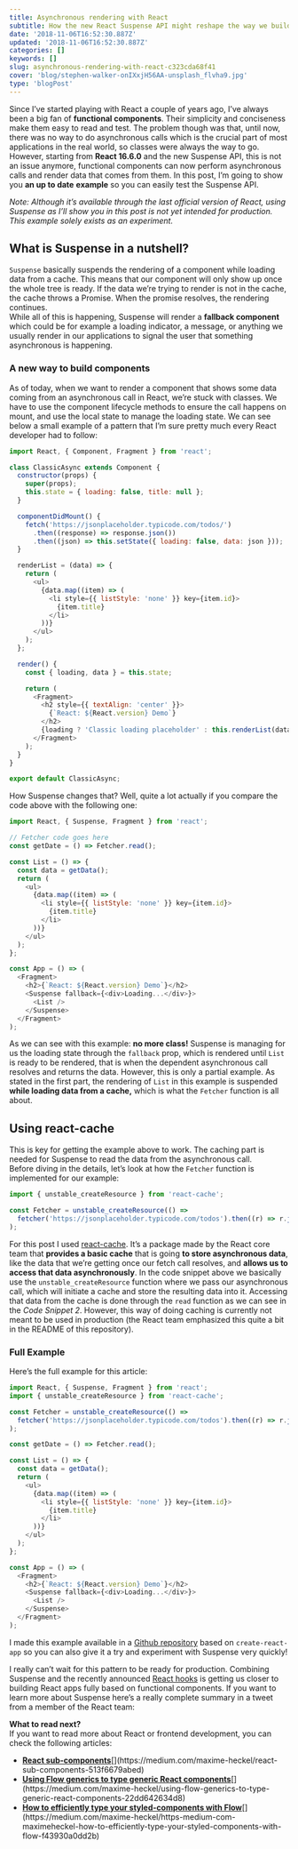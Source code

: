 ```yaml
---
title: Asynchronous rendering with React
subtitle: How the new React Suspense API might reshape the way we build components
date: '2018-11-06T16:52:30.887Z'
updated: '2018-11-06T16:52:30.887Z'
categories: []
keywords: []
slug: asynchronous-rendering-with-react-c323cda68f41
cover: 'blog/stephen-walker-onIXxjH56AA-unsplash_flvha9.jpg'
type: 'blogPost'
---
```


Since I’ve started playing with React a couple of years ago, I’ve always been a big fan of **functional components**. Their simplicity and conciseness make them easy to read and test. The problem though was that, until now, there was no way to do asynchronous calls which is the crucial part of most applications in the real world, so classes were always the way to go.  
However, starting from **React 16.6.0** and the new Suspense API, this is not an issue anymore, functional components can now perform asynchronous calls and render data that comes from them. In this post, I’m going to show you **an up to date** **example** so you can easily test the Suspense API.

_Note: Although it’s available through the last official version of React, using Suspense as I’ll show you in this post is not yet intended for production. This example solely exists as an experiment._

## What is Suspense in a nutshell?

`Suspense` basically suspends the rendering of a component while loading data from a cache. This means that our component will only show up once the whole tree is ready. If the data we’re trying to render is not in the cache, the cache throws a Promise. When the promise resolves, the rendering continues.   
While all of this is happening, Suspense will render a **fallback component** which could be for example a loading indicator, a message, or anything we usually render in our applications to signal the user that something asynchronous is happening.

### A new way to build components

As of today, when we want to render a component that shows some data coming from an asynchronous call in React, we’re stuck with classes. We have to use the component lifecycle methods to ensure the call happens on mount, and use the local state to manage the loading state. We can see below a small example of a pattern that I’m sure pretty much every React developer had to follow:

```javascript title=React component doing an asynchronous call before rendering the data implemented using a Class
import React, { Component, Fragment } from 'react';

class ClassicAsync extends Component {
  constructor(props) {
    super(props);
    this.state = { loading: false, title: null };
  }

  componentDidMount() {
    fetch('https://jsonplaceholder.typicode.com/todos/')
      .then((response) => response.json())
      .then((json) => this.setState({ loading: false, data: json }));
  }

  renderList = (data) => {
    return (
      <ul>
        {data.map((item) => (
          <li style={{ listStyle: 'none' }} key={item.id}>
            {item.title}
          </li>
        ))}
      </ul>
    );
  };

  render() {
    const { loading, data } = this.state;

    return (
      <Fragment>
        <h2 style={{ textAlign: 'center' }}>
          {`React: ${React.version} Demo`}
        </h2>
        {loading ? 'Classic loading placeholder' : this.renderList(data)}
      </Fragment>
    );
  }
}

export default ClassicAsync;
```

How Suspense changes that? Well, quite a lot actually if you compare the code above with the following one:

```javascript {22-24} title=React component doing an asynchronous call before rendering the data implemented using React Suspense.
import React, { Suspense, Fragment } from 'react';

// Fetcher code goes here
const getDate = () => Fetcher.read();

const List = () => {
  const data = getData();
  return (
    <ul>
      {data.map((item) => (
        <li style={{ listStyle: 'none' }} key={item.id}>
          {item.title}
        </li>
      ))}
    </ul>
  );
};

const App = () => (
  <Fragment>
    <h2>{`React: ${React.version} Demo`}</h2>
    <Suspense fallback={<div>Loading...</div>}>
      <List />
    </Suspense>
  </Fragment>
);
```

As we can see with this example: **no more class!** Suspense is managing for us the loading state through the `fallback` prop, which is rendered until `List` is ready to be rendered, that is when the dependent asynchronous call resolves and returns the data. However, this is only a partial example. As stated in the first part, the rendering of `List` in this example is suspended **while loading data from a cache,** which is what the `Fetcher` function is all about.

## Using react-cache

This is key for getting the example above to work. The caching part is needed for Suspense to read the data from the asynchronous call.  
Before diving in the details, let’s look at how the `Fetcher` function is implemented for our example:

```javascript title=Fetcher resource implementation using functions from react-cache
import { unstable_createResource } from 'react-cache';

const Fetcher = unstable_createResource(() =>
  fetcher('https://jsonplaceholder.typicode.com/todos').then((r) => r.json())
);
```

For this post I used [react-cache](https://www.npmjs.com/package/react-cache). It’s a package made by the React core team that **provides a basic cache** that is going **to store asynchronous data**, like the data that we’re getting once our fetch call resolves, and **allows us to access that data asynchronously**. In the code snippet above we basically use the `unstable_createResource` function where we pass our asynchronous call, which will initiate a cache and store the resulting data into it. Accessing that data from the cache is done through the `read` function as we can see in the _Code Snippet 2_. However, this way of doing caching is currently not meant to be used in production (the React team emphasized this quite a bit in the README of this repository).

### Full Example

Here’s the full example for this article:

```javascript title=The full example of a functional React component using the Suspense API
import React, { Suspense, Fragment } from 'react';
import { unstable_createResource } from 'react-cache';

const Fetcher = unstable_createResource(() =>
  fetcher('https://jsonplaceholder.typicode.com/todos').then((r) => r.json())
);

const getDate = () => Fetcher.read();

const List = () => {
  const data = getData();
  return (
    <ul>
      {data.map((item) => (
        <li style={{ listStyle: 'none' }} key={item.id}>
          {item.title}
        </li>
      ))}
    </ul>
  );
};

const App = () => (
  <Fragment>
    <h2>{`React: ${React.version} Demo`}</h2>
    <Suspense fallback={<div>Loading...</div>}>
      <List />
    </Suspense>
  </Fragment>
);
```

I made this example available in a [Github repository](https://github.com/MaximeHeckel/react-suspense-example) based on `create-react-app` so you can also give it a try and experiment with Suspense very quickly!

I really can’t wait for this pattern to be ready for production. Combining Suspense and the recently announced [React hooks](https://reactjs.org/docs/hooks-intro.html) is getting us closer to building React apps fully based on functional components. If you want to learn more about Suspense here’s a really complete summary in a tweet from a member of the React team:

**What to read next?**  
If you want to read more about React or frontend development, you can check the following articles:

- [**React sub-components**](https://medium.com/maxime-heckel/react-sub-components-513f6679abed 'https://medium.com/maxime-heckel/react-sub-components-513f6679abed')[](https://medium.com/maxime-heckel/react-sub-components-513f6679abed)
- [**Using Flow generics to type generic React components**](https://medium.com/maxime-heckel/using-flow-generics-to-type-generic-react-components-22dd642634d8 'https://medium.com/maxime-heckel/using-flow-generics-to-type-generic-react-components-22dd642634d8')[](https://medium.com/maxime-heckel/using-flow-generics-to-type-generic-react-components-22dd642634d8)
- [**How to efficiently type your styled-components with Flow**](https://medium.com/maxime-heckel/https-medium-com-maximeheckel-how-to-efficiently-type-your-styled-components-with-flow-f43930a0dd2b 'https://medium.com/maxime-heckel/https-medium-com-maximeheckel-how-to-efficiently-type-your-styled-components-with-flow-f43930a0dd2b')[](https://medium.com/maxime-heckel/https-medium-com-maximeheckel-how-to-efficiently-type-your-styled-components-with-flow-f43930a0dd2b)
